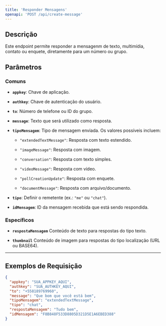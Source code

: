 ```yaml
---
title: 'Responder Mensagens'
openapi: 'POST /api/create-message'
---
```


## Descrição

Este endpoint permite responder a mensagenm de texto, multimídia, contato ou enquete, diretamente para um número ou grupo.

## Parâmetros

### Comuns

* **`appkey`**: Chave de aplicação.

* **`authkey`**: Chave de autenticação do usuário.

* **`to`**: Número de telefone ou ID do grupo.

* **`message`**: Texto que será utilizado como resposta.

* **`tipoMensagem`**: Tipo de mensagem enviada. Os valores possíveis incluem:

  * `"extendedTextMessage"`: Resposta com texto estendido.

  * `"imageMessage"`: Resposta com imagem.

  * `"conversation"`: Resposta com texto simples.

  * `"videoMessage"`: Resposta com vídeo.

  * `"pollCreationUpdate"`: Resposta com enquete.

  * `"documentMessage"`: Resposta com arquivo/documento.

* **`tipo`**: Definir o remetente (ex.: `"me"` ou `"chat"`).

* **`idMensagem`**: ID da mensagem recebida que está sendo respondida.

### Específicos

* **`respostaMensagem`** Conteúdo de texto para respostas do tipo texto.

* **`thumbnail`** Conteúdo de imagem para respostas do tipo localização (URL ou BASE64).

***

## Exemplos de Requisição

```json
{
  "appkey": "SUA_APPKEY_AQUI",
  "authkey": "SUA_AUTHKEY_AQUI",
  "to": "+558189769960",
  "message": "Que bom que você está bem",
  "tipoMensagem": "extendedTextMessage",
  "tipo": "chat",
  "respostaMensagem": "Tudo bem",
  "idMensagem": "F8B848F533D8805D321D5E1A6EBED388"
}
```